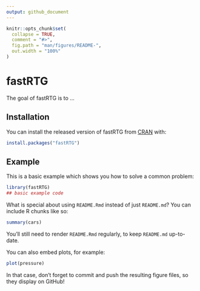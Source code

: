 ```yaml
---
output: github_document
---
```


<!-- README.md is generated from README.Rmd. Please edit that file -->

```r
knitr::opts_chunk$set(
  collapse = TRUE,
  comment = "#>",
  fig.path = "man/figures/README-",
  out.width = "100%"
)
```

# fastRTG

<!-- badges: start -->
<!-- badges: end -->

The goal of fastRTG is to ...

## Installation

You can install the released version of fastRTG from [CRAN](https://CRAN.R-project.org) with:

``` r
install.packages("fastRTG")
```

## Example

This is a basic example which shows you how to solve a common problem:

```r
library(fastRTG)
## basic example code
```

What is special about using `README.Rmd` instead of just `README.md`? You can include R chunks like so:

```r
summary(cars)
```

You'll still need to render `README.Rmd` regularly, to keep `README.md` up-to-date.

You can also embed plots, for example:

```r
plot(pressure)
```

In that case, don't forget to commit and push the resulting figure files, so they display on GitHub!
